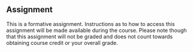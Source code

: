 ## Assignment

This is a formative assignment. Instructions as to how to access this assignment will be made available during the course. Please note though that this assignment will not be graded and does not count towards obtaining course credit or your overall grade.



